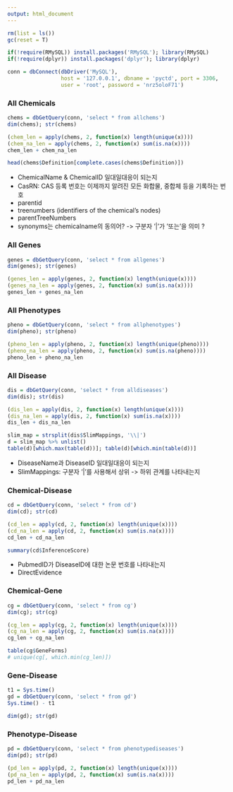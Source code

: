 ---
output: html_document
---
```{r include = FALSE}
rm(list = ls())
gc(reset = T)

if(!require(RMySQL)) install.packages('RMySQL'); library(RMySQL)
if(!require(dplyr)) install.packages('dplyr'); library(dplyr)

conn = dbConnect(dbDriver('MySQL'), 
                 host = '127.0.0.1', dbname = 'pyctd', port = 3306,
                 user = 'root', password = 'nrz5oloF71')
```


### All Chemicals
```{r }
chems = dbGetQuery(conn, 'select * from allchems')
dim(chems); str(chems)

(chem_len = apply(chems, 2, function(x) length(unique(x))))
(chem_na_len = apply(chems, 2, function(x) sum(is.na(x))))
chem_len + chem_na_len

head(chems$Definition[complete.cases(chems$Definition)])
```
- ChemicalName & ChemicalID 일대일대응이 되는지 
- CasRN: CAS 등록 번호는 이제까지 알려진 모든 화합물, 중합체 등을 기록하는 번호
- parentid
- treenumbers (identifiers of the chemical's nodes)
- parentTreeNumbers
- synonyms는 chemicalname의 동의어? -> 구분자 '|'가 '또는'을 의미 ?


\newpage
### All Genes
```{r }
genes = dbGetQuery(conn, 'select * from allgenes')
dim(genes); str(genes)

(genes_len = apply(genes, 2, function(x) length(unique(x))))
(genes_na_len = apply(genes, 2, function(x) sum(is.na(x))))
genes_len + genes_na_len
```


\newpage
### All Phenotypes
```{r }
pheno = dbGetQuery(conn, 'select * from allphenotypes')
dim(pheno); str(pheno)

(pheno_len = apply(pheno, 2, function(x) length(unique(pheno))))
(pheno_na_len = apply(pheno, 2, function(x) sum(is.na(pheno))))
pheno_len + pheno_na_len
```


\newpage
### All Disease
```{r }
dis = dbGetQuery(conn, 'select * from alldiseases')
dim(dis); str(dis)

(dis_len = apply(dis, 2, function(x) length(unique(x))))
(dis_na_len = apply(dis, 2, function(x) sum(is.na(x))))
dis_len + dis_na_len

slim_map = strsplit(dis$SlimMappings, '\\|')
d = slim_map %>% unlist()
table(d)[which.max(table(d))]; table(d)[which.min(table(d))]
```
- DiseaseName과 DiseaseID 일대일대응이 되는지
- SlimMappings: 구분자 '|'를 사용해서 상위 -> 하위 관계를 나타내는지


\newpage
### Chemical-Disease
```{r }
cd = dbGetQuery(conn, 'select * from cd')
dim(cd); str(cd)

(cd_len = apply(cd, 2, function(x) length(unique(x))))
(cd_na_len = apply(cd, 2, function(x) sum(is.na(x))))
cd_len + cd_na_len

summary(cd$InferenceScore)
```
- PubmedID가 DiseaseID에 대한 논문 번호를 나타내는지
- DirectEvidence


\newpage
### Chemical-Gene 
```{r }
cg = dbGetQuery(conn, 'select * from cg')
dim(cg); str(cg)

(cg_len = apply(cg, 2, function(x) length(unique(x))))
(cg_na_len = apply(cg, 2, function(x) sum(is.na(x))))
cg_len + cg_na_len

table(cg$GeneForms)
# unique(cg[, which.min(cg_len)])
```


\newpage
### Gene-Disease
```{r }
t1 = Sys.time()
gd = dbGetQuery(conn, 'select * from gd')
Sys.time() - t1

dim(gd); str(gd)
```


\newpage
### Phenotype-Disease
```{r }
pd = dbGetQuery(conn, 'select * from phenotypediseases')
dim(pd); str(pd)

(pd_len = apply(pd, 2, function(x) length(unique(x))))
(pd_na_len = apply(pd, 2, function(x) sum(is.na(x))))
pd_len + pd_na_len
```